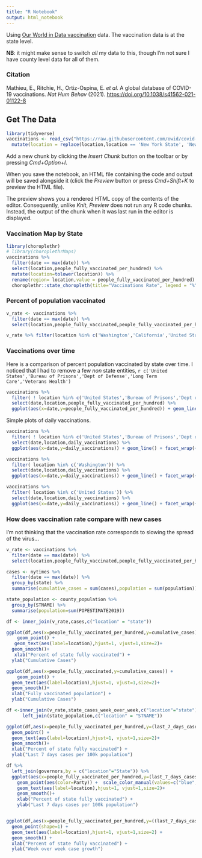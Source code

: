 ```yaml
---
title: "R Notebook"
output: html_notebook
---
```


Using [Our World in Data vaccination](https://github.com/owid/covid-19-data/tree/master/public/data/vaccinations) data. The vaccination data is at the state level.

**NB**: it might make sense to switch _all_ my data to this, though I'm not sure I have county level data for all of them.

### Citation
Mathieu, E., Ritchie, H., Ortiz-Ospina, E. _et al._ A global database of COVID-19 vaccinations. _Nat Hum Behav_ (2021). [https://doi.org/10.1038/s41562-021-01122-8](https://doi.org/10.1038/s41562-021-01122-8)

## Get The Data
```r
library(tidyverse)
vaccinations <- read_csv("https://raw.githubusercontent.com/owid/covid-19-data/master/public/data/vaccinations/us_state_vaccinations.csv") %>%
  mutate(location = replace(location,location == 'New York State', 'New York'))
```

Add a new chunk by clicking the *Insert Chunk* button on the toolbar or by pressing *Cmd+Option+I*.

When you save the notebook, an HTML file containing the code and output will be saved alongside it (click the *Preview* button or press *Cmd+Shift+K* to preview the HTML file). 

The preview shows you a rendered HTML copy of the contents of the editor. Consequently, unlike *Knit*, *Preview* does not run any R code chunks. Instead, the output of the chunk when it was last run in the editor is displayed.


### Vaccination Map by State
```r
library(choroplethr)
# library(choroplethrMaps)
vaccinations %>%
  filter(date == max(date)) %>%
  select(location,people_fully_vaccinated_per_hundred) %>%
  mutate(location=tolower(location)) %>%
  rename(region= location,value = people_fully_vaccinated_per_hundred) %>%
  choroplethr::state_choropleth(title="Vaccinations Rate", legend = "%", num_colors=1) 

```
### Percent of population vaccinated

```r

v_rate <- vaccinations %>%
  filter(date == max(date)) %>%
  select(location,people_fully_vaccinated,people_fully_vaccinated_per_hundred)

v_rate %>% filter(location %in% c('Washington','California','United States'))


```


### Vaccinations over time

Here is a comparison of percent population vaccinated by state over time. I noticed that I had to remove a few _non_ state entities, `r c('United States','Bureau of Prisons','Dept of Defense','Long Term Care','Veterans Health')`

```r
vaccinations %>% 
  filter( ! location %in% c('United States','Bureau of Prisons','Dept of Defense','Long Term Care','Veterans Health','Indian Health Svc')) %>%
  select(date,location,people_fully_vaccinated_per_hundred) %>%  
  ggplot(aes(x=date,y=people_fully_vaccinated_per_hundred)) + geom_line() + facet_wrap(~location)
```

Simple plots of daily vaccinations.

```r
vaccinations %>% 
  filter( ! location %in% c('United States','Bureau of Prisons','Dept of Defense','Long Term Care','Veterans Health','Indian Health Svc')) %>%
  select(date,location,daily_vaccinations) %>%  
  ggplot(aes(x=date,y=daily_vaccinations)) + geom_line() + facet_wrap(~location)

vaccinations %>% 
  filter( location %in% c('Washington')) %>%
  select(date,location,daily_vaccinations) %>%  
  ggplot(aes(x=date,y=daily_vaccinations)) + geom_line() + facet_wrap(~location)

vaccinations %>% 
  filter( location %in% c('United States')) %>%
  select(date,location,daily_vaccinations) %>%  
  ggplot(aes(x=date,y=daily_vaccinations)) + geom_line() + facet_wrap(~location)

```



### How does vaccination rate compare with new cases

I'm not thinking that the vaccination rate corresponds to slowing the spread of the virus...

```r
v_rate <- vaccinations %>%
  filter(date == max(date)) %>%
  select(location,people_fully_vaccinated,people_fully_vaccinated_per_hundred)

cases <- nytimes %>%
  filter(date == max(date)) %>%
  group_by(state) %>%
  summarise(cumulative_cases = sum(cases),population = sum(population))

state_population <- county_population %>%
  group_by(STNAME) %>%
  summarise(population=sum(POPESTIMATE2019))

df <- inner_join(v_rate,cases,c("location" = "state"))

ggplot(df,aes(x=people_fully_vaccinated_per_hundred,y=cumulative_cases)) +
    geom_point() + 
   geom_text(aes(label=location),hjust=1, vjust=1,size=2)+
  geom_smooth()+
   xlab("Percent of state fully vaccinated") + 
  ylab("Cumulative Cases")

ggplot(df,aes(x=people_fully_vaccinated,y=cumulative_cases)) +
    geom_point() + 
  geom_text(aes(label=location),hjust=1, vjust=1,size=2)+
  geom_smooth()+
  xlab("Fully vaccinated population") + 
  ylab("Cumulative Cases")

df <-inner_join(v_rate,state_cases_week_over_week,c("location"="state")) %>%
      left_join(state_population,c("location" = "STNAME"))

ggplot(df,aes(x=people_fully_vaccinated_per_hundred,y=(last_7_days_cases/population*100000))) +
  geom_point() + 
  geom_text(aes(label=location),hjust=1, vjust=1,size=2)+
  geom_smooth()+
  xlab("Percent of state fully vaccinated") + 
  ylab("Last 7 days cases per 100k population")

df %>% 
  left_join(governors,by = c("location"="State")) %>% 
  ggplot(aes(x=people_fully_vaccinated_per_hundred,y=(last_7_days_cases/population*100000))) +
    geom_point(aes(color=Party)) +  scale_color_manual(values=c("blue", "green", "red","gray")) +
    geom_text(aes(label=location),hjust=1, vjust=1,size=2)+
    geom_smooth()+
    xlab("Percent of state fully vaccinated") + 
    ylab("Last 7 days cases per 100k population")


ggplot(df,aes(x=people_fully_vaccinated_per_hundred,y=((last_7_days_cases-last_14_days_cases)/last_14_days_cases))) +
  geom_point(shape=1) + 
  geom_text(aes(label=location),hjust=1, vjust=1,size=2) +
  geom_smooth() +
  xlab("Percent of state fully vaccinated") + 
  ylab("Week over week case growth")


```

